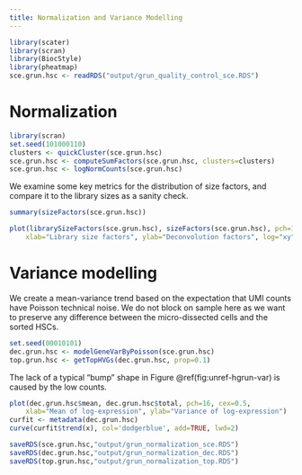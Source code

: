 ```yaml
---
title: Normalization and Variance Modelling
---
```


```r
library(scater)
library(scran)
library(BiocStyle)
library(pheatmap)
sce.grun.hsc <- readRDS("output/grun_quality_control_sce.RDS")
```

# Normalization

```r
library(scran)
set.seed(101000110)
clusters <- quickCluster(sce.grun.hsc)
sce.grun.hsc <- computeSumFactors(sce.grun.hsc, clusters=clusters)
sce.grun.hsc <- logNormCounts(sce.grun.hsc)
```

We examine some key metrics for the distribution of size factors, and compare it to the library sizes as a sanity check.

```r
summary(sizeFactors(sce.grun.hsc))
```

```r
plot(librarySizeFactors(sce.grun.hsc), sizeFactors(sce.grun.hsc), pch=16,
    xlab="Library size factors", ylab="Deconvolution factors", log="xy")
```

# Variance modelling

We create a mean-variance trend based on the expectation that UMI counts have Poisson technical noise.
We do not block on sample here as we want to preserve any difference between the micro-dissected cells and the sorted HSCs.

```r
set.seed(00010101)
dec.grun.hsc <- modelGeneVarByPoisson(sce.grun.hsc) 
top.grun.hsc <- getTopHVGs(dec.grun.hsc, prop=0.1)
```

The lack of a typical "bump" shape in Figure \@ref(fig:unref-hgrun-var) is caused by the low counts.

```r
plot(dec.grun.hsc$mean, dec.grun.hsc$total, pch=16, cex=0.5,
    xlab="Mean of log-expression", ylab="Variance of log-expression")
curfit <- metadata(dec.grun.hsc)
curve(curfit$trend(x), col='dodgerblue', add=TRUE, lwd=2)
```

```r
saveRDS(sce.grun.hsc,"output/grun_normalization_sce.RDS")
saveRDS(dec.grun.hsc,"output/grun_normalization_dec.RDS")
saveRDS(top.grun.hsc,"output/grun_normalization_top.RDS")
```
